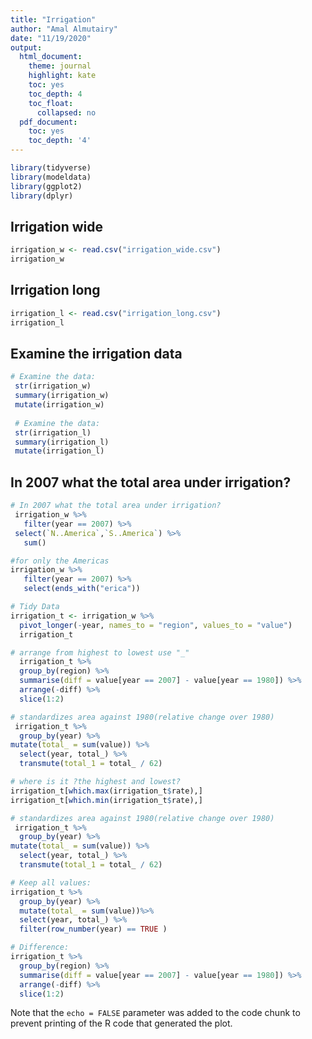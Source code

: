 ```yaml
---
title: "Irrigation"
author: "Amal Almutairy"
date: "11/19/2020"
output:
  html_document:
    theme: journal
    highlight: kate
    toc: yes
    toc_depth: 4
    toc_float:
      collapsed: no
  pdf_document:
    toc: yes
    toc_depth: '4'
---
```


```r
library(tidyverse)
library(modeldata)
library(ggplot2)
library(dplyr)
```

## Irrigation wide
```r
irrigation_w <- read.csv("irrigation_wide.csv") 
irrigation_w 
```


## Irrigation long
```r
irrigation_l <- read.csv("irrigation_long.csv") 
irrigation_l 
```
## Examine the irrigation data
```r
# Examine the data:
 str(irrigation_w)
 summary(irrigation_w)
 mutate(irrigation_w)
 
 # Examine the data:
 str(irrigation_l)
 summary(irrigation_l)
 mutate(irrigation_l)
```
## In 2007 what the total area under irrigation?
```r
# In 2007 what the total area under irrigation?
 irrigation_w %>% 
   filter(year == 2007) %>% 
 select(`N..America`,`S..America`) %>% 
   sum()
```

```r
#for only the Americas
irrigation_w %>% 
   filter(year == 2007) %>% 
   select(ends_with("erica"))

```
```r
# Tidy Data
irrigation_t <- irrigation_w %>%
  pivot_longer(-year, names_to = "region", values_to = "value")
  irrigation_t
```
```r
# arrange from highest to lowest use "_"
  irrigation_t %>%
  group_by(region) %>% 
  summarise(diff = value[year == 2007] - value[year == 1980]) %>% 
  arrange(-diff) %>% 
  slice(1:2)

```

```r
# standardizes area against 1980(relative change over 1980)
 irrigation_t %>% 
  group_by(year) %>% 
mutate(total_ = sum(value)) %>% 
  select(year, total_) %>% 
  transmute(total_1 = total_ / 62)
```

```r

# where is it ?the highest and lowest?
irrigation_t[which.max(irrigation_t$rate),]
irrigation_t[which.min(irrigation_t$rate),]

```
```r

# standardizes area against 1980(relative change over 1980)
 irrigation_t %>% 
  group_by(year) %>% 
mutate(total_ = sum(value)) %>% 
  select(year, total_) %>% 
  transmute(total_1 = total_ / 62)
```


```r

# Keep all values:
irrigation_t %>%
  group_by(year) %>% 
  mutate(total_ = sum(value))%>% 
  select(year, total_) %>% 
  filter(row_number(year) == TRUE )

# Difference:
irrigation_t %>%
  group_by(region) %>% 
  summarise(diff = value[year == 2007] - value[year == 1980]) %>% 
  arrange(-diff) %>% 
  slice(1:2)


```

Note that the `echo = FALSE` parameter was added to the code chunk to prevent printing of the R code that generated the plot.
